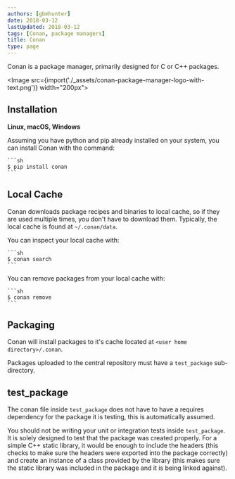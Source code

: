 ```yaml
---
authors: [gbmhunter]
date: 2018-03-12
lastUpdated: 2018-03-12
tags: [Conan, package managers]
title: Conan
type: page
---
```


Conan is a package manager, primarily designed for C or C++ packages.

<Image src={import('./_assets/conan-package-manager-logo-with-text.png')} width="200px"></Image>

## Installation

**Linux, macOS, Windows**

Assuming you have python and pip already installed on your system, you can install Conan with the command:

    ```sh
    $ pip install conan
    ```

## Local Cache

Conan downloads package recipes and binaries to local cache, so if they are used multiple times, you don't have to download them. Typically, the local cache is found at `~/.conan/data`.

You can inspect your local cache with:

    ```sh    
    $ conan search
    ```

You can remove packages from your local cache with:

    ```sh    
    $ conan remove
    ```

## Packaging

Conan will install packages to it's cache located at `<user home directory>/.conan`.

Packages uploaded to the central repository must have a `test_package` sub-directory.

## test_package

The conan file inside `test_package` does not have to have a requires dependency for the package it is testing, this is automatically assumed.

You should not be writing your unit or integration tests inside `test_package`. It is solely designed to test that the package was created properly. For a simple C++ static library, it would be enough to include the headers (this checks to make sure the headers were exported into the package correctly) and create an instance of a class provided by the library (this makes sure the static library was included in the package and it is being linked against).
